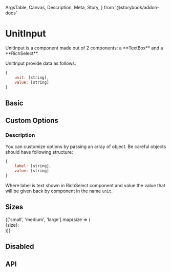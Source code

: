   ArgsTable,
  Canvas,
  Description,
  Meta,
  Story,
} from '@storybook/addon-docs'

<Meta title="Components/UnitInput" />

# UnitInput

<Description of={UnitInput}>
  UnitInput is a component made out of 2 components: a **TextBox** and a
  **RichSelect**.
</Description>

UnitInput provide data as follows:

```js
{
    unit: [string],
    value: [string]
}
```

## Basic

<Canvas isColumn>
  <Story name="Basic" height="225px">
    <UnitInput name="test" />
  </Story>
</Canvas>

## Custom Options

### Description

You can customize options by passing an array of object. Be careful objects should have following structure:

```js
{
    label: [string],
    value: [string]
}
```

Where label is text shown in RichSelect component and value the value that will be given back by component in the name `unit`.

<Canvas isColumn>
  <Story name="Custom Options" height="225px">
    <UnitInput
      name="custom-options"
      options={[
        {
          label: 'KB',
          value: 'kb',
        },
        {
          label: 'MB',
          value: 'mb',
        },
        {
          label: 'GB',
          value: 'gb',
        },
      ]}
      defaultOption={{
        label: 'GB',
        value: 'gb',
      }}
      defaultValue={100}
    />
  </Story>
</Canvas>

## Sizes

<Canvas isColumn>
  <Story name="Sizes" height="400px">
    {['small', 'medium', 'large'].map(size => (
      <div key={size} style={{ marginTop: '8px' }}>
        {size}:
        <UnitInput name="basic-time" size={size} />
      </div>
    ))}
  </Story>
</Canvas>

## Disabled

<Canvas isColumn>
  <Story name="Disabled">
    <UnitInput name="basic-time" disabled />
  </Story>
</Canvas>

## API

<ArgsTable of={UnitInput} />
